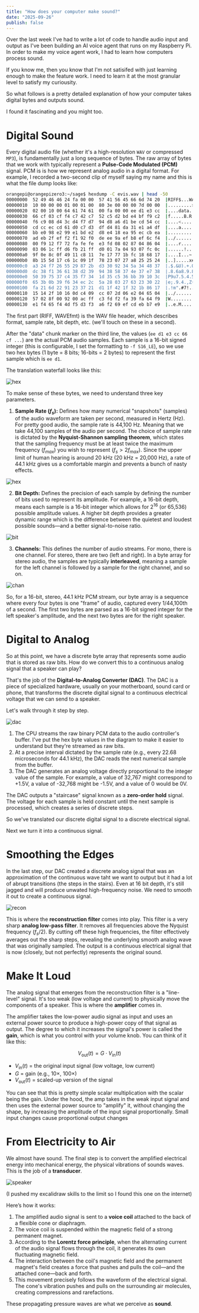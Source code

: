 ```yaml
---
title: "How does your computer make sound?"
date: "2025-09-26"
publish: false
---
```


Over the last week I've had to write a lot of code to handle audio input and output as I've been building an AI voice agent that runs on my Raspberry Pi. In order to make my voice agent work, I had to learn how computers process sound.

If you know me, then you know that I'm not satisifed with just learning enough to make the feature work. I need to learn it at the most granular level to satisfy my curiousity.

So what follows is a pretty detailed explanation of how your computer takes digital bytes and outputs sound.

I found it fascinating and you might too.

# Digital Sound

Every digital audio file (whether it's a high-resolution `WAV` or compressed `MP3`), is fundamentally just a long sequence of bytes. The raw array of bytes that we work with typically represent a **Pulse-Code Modulated (PCM)** signal. PCM is is how we represent analog audio in a digital format. For example, I recorded a two-second clip of myself saying my name and this is what the file dump looks like:

```bash
orangepi@orangepizero3:~/sage$ hexdump -C evis.wav | head -50
00000000  52 49 46 46 24 fa 00 00  57 41 56 45 66 6d 74 20  |RIFF$...WAVEfmt |
00000010  10 00 00 00 01 00 01 00  80 3e 00 00 00 7d 00 00  |.........>...}..|
00000020  02 00 10 00 64 61 74 61  00 fa 00 00 ee d1 e3 cc  |....data........|
00000030  66 cf 03 cf f4 c7 42 c7  52 c5 d2 bd e4 bf f9 c2  |f.....B.R.......|
00000040  f6 c9 08 d4 3c d4 f7 d7  94 d8 a6 d1 be cd 54 cc  |....<.........T.|
00000050  cd cc ec cd 61 d0 c7 d3  df d4 81 da 31 e1 a4 df  |....a.......1...|
00000060  bb e0 98 e2 99 e1 bd e2  d8 e4 18 ea 95 ec cb ea  |................|
00000070  ad eb 2f ef f2 f1 92 f0  de ee 9a ef b8 ef 6c f4  |../...........l.|
00000080  00 f9 12 f7 72 fa fe fe  e3 fd 08 02 87 04 86 04  |....r...........|
00000090  03 06 1c ff d6 fb 21 ff  d0 01 7a 04 93 07 fc 0c  |......!...z.....|
000000a0  9f 0e 8c 0f 49 11 c8 11  7e 17 77 1b fc 18 68 17  |....I...~.w...h.|
000000b0  8b 15 5d 17 c6 1c 09 1f  78 23 07 27 a8 25 25 24  |..].....x#.'.%%$|
000000c0  a3 24 f7 26 55 29 87 2b  d3 30 92 34 5a 34 48 37  |.$.&U).+.0.4Z4H7|
000000d0  dc 38 f1 36 61 38 d2 39  94 38 58 37 4e 37 e7 38  |.8.6a8.9.8X7N7.8|
000000e0  50 39 75 37 c4 35 f7 34  1d 35 c5 36 bb 39 10 3c  |P9u7.5.4.5.6.9.<|
000000f0  65 3b 0b 39 f6 34 ec 2c  5a 28 03 27 63 23 30 22  |e;.9.4.,Z(.'c#0"|
00000100  fa 21 6d 22 91 23 37 21  d1 1f 42 1f 32 1b 86 17  |.!m".#7!..B.2...|
00000110  15 14 2f 10 16 0d c4 09  cc 07 2d 06 e2 04 65 04  |../.......-...e.|
00000120  57 02 8f 00 92 00 ac ff  c3 fd f2 fa 39 fa 64 f9  |W...........9.d.|
00000130  e1 f4 65 f4 4d f5 d3 f3  a6 f2 69 ef cd eb b7 e9  |..e.M.....i.....|
```

The first part (RIFF, WAVEfmt) is the WAV file header, which describes format, sample rate, bit depth, etc. (we'll touch on these in a second).

After the "data" chunk marker on the third line, the values (`ee d1 e3 cc 66 cf ...`) are the actual PCM audio samples. Each sample is a 16-bit signed integer (this is configurable, I set the formatting to `-f S16_LE`), so we use two hex bytes (1 byte = 8 bits; 16-bits = 2 bytes) to represent the first sample which is `ee d1`.

The translation waterfall looks like this:

![hex](/hex.png)

To make sense of these bytes, we need to understand three key parameters.

1. **Sample Rate ($f_s$):** Defines how many numerical "snapshots" (samples) of the audio waveform are taken per second, measured in Hertz (Hz). For pretty good audio, the sample rate is 44,100 Hz. Meaning that we take 44,100 samples of the audio per second. The choice of sample rate is dictated by the **Nyquist-Shannon sampling theorem**, which states that the sampling frequency must be at least twice the maximum frequency ($f_{max}$) you wish to represent ($f_s > 2f_{max}$). Since the upper limit of human hearing is around 20 kHz (20 kHz = 20,000 Hz), a rate of 44.1 kHz gives us a comfortable margin and prevents a bunch of nasty effects.

![hex](/sam.png)

2. **Bit Depth:** Defines the precision of each sample by defining the number of bits used to represent its amplitude. For example, a 16-bit depth, means each sample is a 16-bit integer which allows for $2^{16}$ (or 65,536) possible amplitude values. A higher bit depth provides a greater dynamic range which is the difference between the quietest and loudest possible sounds—and a better signal-to-noise ratio.

![bit](/bit.png)

3. **Channels:** This defines the number of audio streams. For mono, there is one channel. For stereo, there are two (left and right). In a byte array for stereo audio, the samples are typically **interleaved**, meaning a sample for the left channel is followed by a sample for the right channel, and so on.

![chan](/channel.png)

So, for a 16-bit, stereo, 44.1 kHz PCM stream, our byte array is a sequence where every four bytes is one "frame" of audio, captured every 1/44,100th of a second. The first two bytes are parsed as a 16-bit signed integer for the left speaker's amplitude, and the next two bytes are for the right speaker.

# Digital to Analog

So at this point, we have a discrete byte array that represents some audio that is stored as raw bits. How do we convert this to a continuous analog signal that a speaker can play?

That's the job of the **Digital-to-Analog Converter (DAC)**. The DAC is a piece of specialized hardware, usually on your motherboard, sound card or phone, that transforms the discrete digital signal to a continuous electrical voltage that we can send to a speaker.

Let's walk through it step by step.

![dac](/dac.png)

1.  The CPU streams the raw binary PCM data to the audio controller's buffer. I've put the hex byte values in the diagram to make it easier to understand but they're streamed as raw bits.
2.  At a precise interval dictated by the sample rate (e.g., every 22.68 microseconds for 44.1 kHz), the DAC reads the next numerical sample from the buffer.
3.  The DAC generates an analog voltage directly proportional to the integer value of the sample. For example, a value of 32,767 might correspond to +1.5V, a value of -32,768 might be -1.5V, and a value of 0 would be 0V.

The DAC outputs a "staircase" signal known as a **zero-order hold** signal. The voltage for each sample is held constant until the next sample is processed, which creates a series of discrete steps.

So we've translated our discrete digital signal to a discrete electrical signal.

Next we turn it into a continuous signal.

# Smoothing the Edges

In the last step, our DAC created a discrete analog signal that was an approximation of the continuous wave taht we want to output but it had a lot of abrupt transitions (the steps in the stairs). Even at 16 bit depth, it's still jagged and will produce unwated high-frequency noise. We need to smooth it out to create a continuous signal.

![recon](/recon.png)

This is where the **reconstruction filter** comes into play. This filter is a very sharp **analog low-pass filter**. It removes all frequencies above the Nyquist frequency ($f_s/2$). By cutting off these high frequencies, the filter effectively averages out the sharp steps, revealing the underlying smooth analog wave that was originally sampled. The output is a continuous electrical signal that is now (closely, but not perfectly) represents the original sound.

# Make It Loud

The analog signal that emerges from the reconstruction filter is a "line-level" signal. It's too weak (low voltage and current) to physically move the components of a speaker. This is where the **amplifier** comes in.

The amplifier takes the low-power audio signal as input and uses an external power source to produce a high-power copy of that signal as output. The degree to which it increases the signal's power is called the **gain**, which is what you control with your volume knob. You can think of it like this:

$$
V_\text{out}(t) = G \cdot V_\text{in}(t)
$$

- $V_\text{in}(t)$ = the original input signal (low voltage, low current)
- $G$ = gain (e.g., 10×, 100×)
- $V_\text{out}(t)$ = scaled-up version of the signal

You can see that this is pretty simple scalar multiplication with the scalar being the gain. Under the hood, the amp takes in the weak input signal and then uses the external power source to "amplify" it, without changing the shape, by increasing the amplitude of the input signal proportionally. Small input changes cause proportional output changes

# From Electricity to Air

We almost have sound. The final step is to convert the amplified electrical energy into mechanical energy, the physical vibrations of sounds waves. This is the job of a **transducer**.

![speaker](/speaker.png)

(I pushed my excalidraw skills to the limit so I found this one on the internet)

Here’s how it works:

1.  The amplified audio signal is sent to a **voice coil** attached to the back of a flexible cone or diaphragm.
2.  The voice coil is suspended within the magnetic field of a strong permanent magnet.
3.  According to the **Lorentz force principle**, when the alternating current of the audio signal flows through the coil, it generates its own fluctuating magnetic field.
4.  The interaction between the coil's magnetic field and the permanent magnet's field creates a force that pushes and pulls the coil—and the attached cone—back and forth.
5.  This movement precisely follows the waveform of the electrical signal. The cone's vibration pushes and pulls on the surrounding air molecules, creating compressions and rarefactions.

These propagating pressure waves are what we perceive as **sound**.
